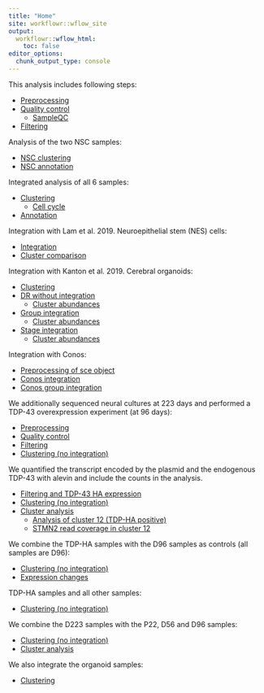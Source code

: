 ```yaml
---
title: "Home"
site: workflowr::wflow_site
output:
  workflowr::wflow_html:
    toc: false
editor_options:
  chunk_output_type: console
---
```


This analysis includes following steps:

- [Preprocessing](01-preprocessing.html)
- [Quality control](02-quality_control.html)
    - [SampleQC](02.1-SampleQC.html)
- [Filtering](03-filtering.html)

Analysis of the two NSC samples:

- [NSC clustering](NSC-1-clustering.html)
- [NSC annotation](NSC-2-annotation.html)

Integrated analysis of all 6 samples:

- [Clustering](04-clustering.html)
    - [Cell cycle](04.1-cell_cycle.html)
- [Annotation](05-annotation.html)

Integration with Lam et al. 2019.
Neuroepithelial stem (NES) cells:

- [Integration](Lam-01-NSC_integration.html)
- [Cluster comparison](Lam-02-NSC_annotation.html)

Integration with Kanton et al. 2019.
Cerebral organoids:

- [Clustering](organoid-01-clustering.html)
- [DR without integration](organoid-02-integration.html)
    - [Cluster abundances](organoid-03-cluster_analysis.html)
- [Group integration](organoid-04-group_integration.html)
    - [Cluster abundances](organoid-05-group_integration_cluster_analysis.html)
- [Stage integration](organoid-04-stage_integration.html)
    - [Cluster abundances](organoid-05-stage_integration_cluster_analysis.html)
    
Integration with Conos:

- [Preprocessing of sce object](organoid-06-1-prepare-sce.html)
- [Conos integration](organoid-06-conos-analysis.html)
- [Conos group integration](organoid-06-group-integration-conos-analysis.html)


We additionally sequenced neural cultures at 223 days and performed a TDP-43 overexpression experiment (at 96 days):

- [Preprocessing](TDP-01-preprocessing.html)
- [Quality control](TDP-02-quality_control.html)
- [Filtering](TDP-03-filtering.html)
- [Clustering (no integration)](TDP-04-clustering.html)

We quantified the transcript encoded by the plasmid and the endogenous TDP-43 with alevin and include the counts in the analysis.

- [Filtering and TDP-43 HA expression](TDP-05-00-filtering-plasmid-QC.html)
- [Clustering (no integration)](TDP-05-plasmid_expression.html)
- [Cluster analysis](TDP-06-cluster_analysis.html)
    - [Analysis of cluster 12 (TDP-HA positive)](TDP-07-cluster_12.html)
    - [STMN2 read coverage in cluster 12](TDPTDP-07-01-STMN2_expression.html)
    
We combine the TDP-HA samples with the D96 samples as controls (all samples are D96):

- [Clustering (no integration)](TDP-08-00-clustering-HA-D96.html)
- [Expression changes](TDP-08-01-HA-D96-expression-changes.html)

TDP-HA samples and all other samples: 

- [Clustering (no integration)](TDP-08-clustering-timeline-HA.html)

We combine the D223 samples with the P22, D56 and D96 samples:

- [Clustering (no integration)](06-clustering-all-timepoints.html)
- [Cluster analysis](07-cluster-analysis-all-timepoints.html)

We also integrate the organoid samples:

- [Clustering](timepoints-01-organoid-integration.html)
